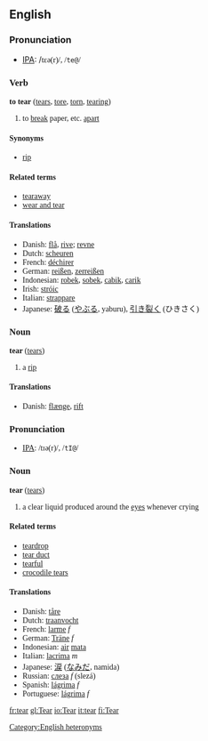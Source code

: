 ==English==
===Pronunciation===
*[[w:IPA|IPA]]: /<font style="font-family:lucida sans unicode">tɛə(r)/, /<tt>te@</tt>/

=== Verb ===
'''to tear''' ([[tears]], [[tore]], [[torn]], [[tearing]])

# to [[break]] paper, etc. [[apart]] 

==== Synonyms ====
*[[rip]]

==== Related terms ====
*[[tearaway]]
*[[wear and tear]]

==== Translations ====
*Danish: [[flå]], [[rive]]; [[revne]]
*Dutch: [[scheuren]]
*French: [[déchirer]]
*German: [[reißen]], [[zerreißen]]
*Indonesian: [[robek]], [[sobek]], [[cabik]], [[carik]]
*Irish: [[stróic]]
*Italian: [[strappare]]
*Japanese: [[破る]] ([[やぶる]], yaburu), [[引き裂く]] (ひきさく)

===Noun===
'''tear''' ([[tears]])

# a [[rip]]

====Translations====
*Danish: [[flænge]], [[rift]]

===Pronunciation===
*[[w:IPA|IPA]]: /<font style="font-family:lucida sans unicode">tɪə(r)/, /<tt>tI@</tt>/

=== Noun ===
'''tear''' ([[tears]])

# a clear liquid produced around the [[eye]]s whenever crying

====Related terms====
*[[teardrop]]
*[[tear duct]]
*[[tearful]]
*[[crocodile tears]]

==== Translations ====
*Danish: [[tåre]]
*Dutch: [[traanvocht]]
*French: [[larme]] ''f''
*German: [[Träne]] ''f''
*Indonesian: [[air]] [[mata]]
*Italian: [[lacrima]] ''m''
*Japanese: [[涙]] ([[なみだ]], namida)
*Russian: [[слеза]] ''f'' (slezá)
*Spanish: [[lágrima]] ''f''
*Portuguese: [[lágrima]] ''f''

[[Category:English heteronyms]]

[[fr:tear]]
[[gl:Tear]]
[[io:Tear]]
[[it:tear]]
[[fi:Tear]]